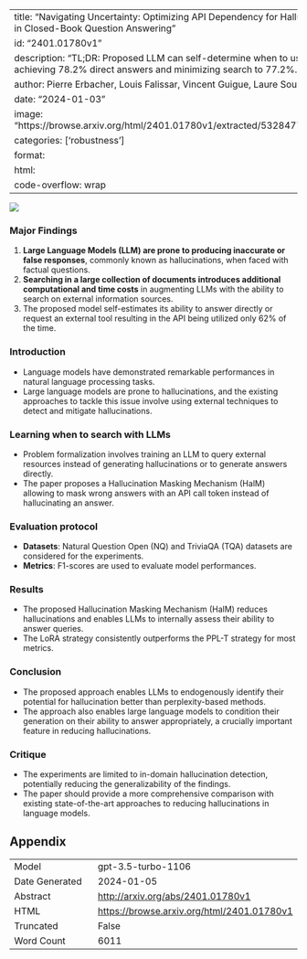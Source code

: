 
---
title: "Navigating Uncertainty: Optimizing API Dependency for Hallucination Reduction in Closed-Book Question Answering"
id: "2401.01780v1"
description: "TL;DR: Proposed LLM can self-determine when to use external sources, achieving 78.2% direct answers and minimizing search to 77.2%."
author: Pierre Erbacher, Louis Falissar, Vincent Guigue, Laure Soulier
date: "2024-01-03"
image: "https://browse.arxiv.org/html/2401.01780v1/extracted/5328477/images/cute3.png"
categories: ['robustness']
format:
  html:
    code-overflow: wrap
---

![](https://browse.arxiv.org/html/2401.01780v1/extracted/5328477/images/cute3.png)

### Major Findings
1. **Large Language Models (LLM) are prone to producing inaccurate or false responses**, commonly known as hallucinations, when faced with factual questions.
2. **Searching in a large collection of documents introduces additional computational and time costs** in augmenting LLMs with the ability to search on external information sources.
3. The proposed model self-estimates its ability to answer directly or request an external tool resulting in the API being utilized only 62% of the time.

### Introduction
- Language models have demonstrated remarkable performances in natural language processing tasks.
- Large language models are prone to hallucinations, and the existing approaches to tackle this issue involve using external techniques to detect and mitigate hallucinations.

### Learning when to search with LLMs
- Problem formalization involves training an LLM to query external resources instead of generating hallucinations or to generate answers directly.
- The paper proposes a Hallucination Masking Mechanism (HalM) allowing to mask wrong answers with an API call token instead of hallucinating an answer.

### Evaluation protocol
- **Datasets**: Natural Question Open (NQ) and TriviaQA (TQA) datasets are considered for the experiments.
- **Metrics**: F1-scores are used to evaluate model performances.

### Results
- The proposed Hallucination Masking Mechanism (HalM) reduces hallucinations and enables LLMs to internally assess their ability to answer queries.
- The LoRA strategy consistently outperforms the PPL-T strategy for most metrics.

### Conclusion
- The proposed approach enables LLMs to endogenously identify their potential for hallucination better than perplexity-based methods.
- The approach also enables large language models to condition their generation on their ability to answer appropriately, a crucially important feature in reducing hallucinations.

### Critique
- The experiments are limited to in-domain hallucination detection, potentially reducing the generalizability of the findings.
- The paper should provide a more comprehensive comparison with existing state-of-the-art approaches to reducing hallucinations in language models.

## Appendix

|          |          |
|----------|----------|
| Model     | gpt-3.5-turbo-1106       |
| Date Generated     | 2024-01-05       |
| Abstract | [http://arxiv.org/abs/2401.01780v1](http://arxiv.org/abs/2401.01780v1)        |
| HTML     | [https://browse.arxiv.org/html/2401.01780v1](https://browse.arxiv.org/html/2401.01780v1)       |
| Truncated       | False       |
| Word Count       | 6011       |